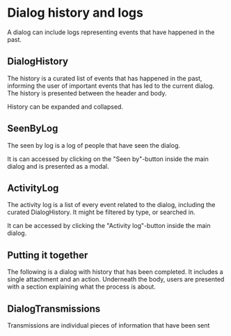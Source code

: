 
<Meta title="Dialog/2b. Dialog history" />

# Dialog history and logs

A dialog can include logs representing events that have happened in the past.

## DialogHistory

The history is a curated list of events that has happened in the past, informing the user of important events that has led to the current dialog. The history is presented between the header and body.

<Canvas of={DialogHistory.Default} />

History can be expanded and collapsed.

<Canvas of={DialogHistory.Collapsible} />

## SeenByLog

The seen by log is a log of people that have seen the dialog.

<Canvas of={SeenByLog.Default} />

It is can accessed by clicking on the "Seen by"-button inside the main dialog and is presented as a modal.

<Canvas of={DialogMetadata.SeenByLog} />

## ActivityLog

The activity log is a list of every event related to the dialog, including the curated DialogHistory. It might be filtered by type, or searched in.

<Canvas of={ActivityLog.Default} />

It can be accessed by clicking the "Activity log"-button inside the main dialog.

<Canvas of={DialogMetadata.ActivityLog} />

## Putting it together

The following is a dialog with history that has been completed. It includes a single attachment and an action. Underneath the body, users are presented with a section explaining what the process is about.

<Canvas of={DialogStories.WithHistory} />

## DialogTransmissions

Transmissions are individual pieces of information that have been sent

